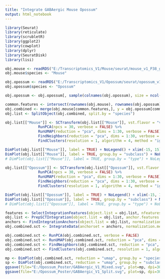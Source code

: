 ```yaml
---
title: "Integrate GABAergic Mouse Opossum"
output: html_notebook
---
```


```r

library(Seurat)
library(reticulate)
library(scrubletR)
library(ggplot2)
library(cowplot)
library(dplyr)
library(SeuratDisk)
library(lisi)

obj.mouse <- readRDS("E:/Transcriptomics_V1/Mouse/seurat/mouse_v1_P38_gabaergic_processed.rds")
obj.mouse$species <- "Mouse"

obj.opossum <- readRDS("E:/Transcriptomics_V1/Opossum/seurat/opossum_v1_gabaergic_processed.rds")
obj.opossum$species <- "Opossum"

obj.opossum <- obj.opossum[, sample(colnames(obj.opossum), size = ncol(obj.mouse), replace = FALSE)]

```


```r

common.features <- intersect(rownames(obj.mouse), rownames(obj.opossum))
obj.combined <- merge(obj.mouse[common.features,], y = obj.opossum[common.features,])
obj.list <- SplitObject(obj.combined, split.by = "species")

```


```r

obj.list[["Mouse"]] <- SCTransform(obj.list[["Mouse"]], vst.flavor = "v2", verbose = FALSE) %>%
               RunPCA(npcs = 30, verbose = FALSE) %>%
               RunUMAP(reduction = "pca", dims = 1:30, verbose = FALSE) %>%
               FindNeighbors(reduction = "pca", dims = 1:30, verbose = FALSE) %>%
               FindClusters(resolution = 1, algorithm = 4, method = "igraph")

DimPlot(obj.list[["Mouse"]], label = TRUE) + NoLegend() + xlim(-15, 15) + ylim(-15, 15) + coord_equal()
DimPlot(obj.list[["Mouse"]], label = TRUE, group.by = "subclass") + NoLegend() + xlim(-15, 15) + ylim(-15, 15) + coord_equal()
# DimPlot(obj.list[["Mouse"]], label = TRUE, group.by = "type") + NoLegend() + xlim(-15, 15) + ylim(-15, 15) + coord_equal()

obj.list[["Opossum"]] <- SCTransform(obj.list[["Opossum"]], vst.flavor = "v2", verbose = FALSE) %>%
               RunPCA(npcs = 30, verbose = FALSE) %>%
               RunUMAP(reduction = "pca", dims = 1:30, verbose = FALSE) %>%
               FindNeighbors(reduction = "pca", dims = 1:30, verbose = FALSE) %>%
               FindClusters(resolution = 1, algorithm = 4, method = "igraph")

DimPlot(obj.list[["Opossum"]], label = TRUE) + NoLegend() + xlim(-15, 15) + ylim(-15, 15) + coord_equal()
DimPlot(obj.list[["Opossum"]], label = TRUE, group.by = "subclass") + NoLegend() + xlim(-15, 15) + ylim(-15, 15) + coord_equal()
# DimPlot(obj.list[["Opossum"]], label = TRUE, group.by = "type") + NoLegend() + xlim(-15, 15) + ylim(-15, 15) + coord_equal()

```


```r

features <- SelectIntegrationFeatures(object.list = obj.list, nfeatures = 5000)
obj.list <- PrepSCTIntegration(object.list = obj.list, anchor.features = features)
anchors <- FindIntegrationAnchors(object.list = obj.list, normalization.method = "SCT", anchor.features = features)
obj.combined.sct <- IntegrateData(anchorset = anchors, normalization.method = "SCT", features.to.integrate = common.features)

```


```r

obj.combined.sct <- RunPCA(obj.combined.sct, verbose = FALSE)
obj.combined.sct <- RunUMAP(obj.combined.sct, reduction = "pca", dims = 1:30, verbose = FALSE)
obj.combined.sct <- FindNeighbors(obj.combined.sct, reduction = "pca", dims = 1:30)
obj.combined.sct <- FindClusters(obj.combined.sct, resolution = 1, algorithm = 4, method = "igraph")

```


```r

mp <- DimPlot(obj.combined.sct, reduction = "umap", group.by = "species", pt.size = 0.75, raster = FALSE, shuffle = TRUE, cols = c("#909090", "#c692b8")) + xlim(11, -15) + ylim(-13, 13) + coord_equal()
sp <- DimPlot(obj.combined.sct, reduction = "umap", group.by = "subclass", pt.size = 0.75, split.by = "species", label = FALSE, raster = FALSE, order = rev(c("Pvalb", "Sst", "Vip", "Lamp5", "Frem1", "Stac")), cols = c("#589B43", "#9B53A0",  "#29589A", "#EF3C46", "#EfAE70", "#545454")) + NoLegend() + xlim(11, -15) + ylim(-13, 13) + coord_equal()
ggsave(file="E:/Opossum_Poster/GABAergic_V1_Mixed.svg", plot=mp, dpi=300)
ggsave(file="E:/Opossum_Poster/GABAergic_V1_Split.svg", plot=sp, dpi=300)

```

